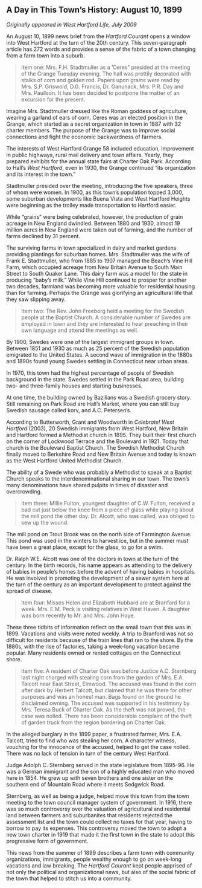 ## A Day in This Town’s History: August 10, 1899 {-}

*Originally appeared in West Hartford Life, July 2009*

An August 10, 1899 news brief from the *Hartford Courant* opens a window into West Hartford at the turn of the 20th century. This seven-paragraph article has 272 words and provides a sense of the fabric of a town changing from a farm town into a suburb.

> Item one:
> Mrs. F.H. Stadtmuller as a 'Ceres" presided at the meeting of the Grange Tuesday evening. The hall was prettily decorated with stalks of corn and golden rod. Papers upon grains were read by Mrs. S.P. Griswold, D.G. Francis, Dr. Ganunack, Mrs. P.R. Day and Mrs. Paullson. It has been decided to postpone the matter of an excursion for the present.

Imagine Mrs. Stadtmuller dressed like the Roman goddess of agriculture, wearing a garland of ears of corn. Ceres was an elected position in the Grange, which started as a secret organization in town in 1887 with 32 charter members. The purpose of the Grange was to improve social connections and fight the economic backwardness of farmers.

The interests of West Hartford Grange 58 included education, improvement in public highways, rural mail delivery and town affairs. Yearly, they prepared exhibits for the annual state fairs at Charter Oak Park. According to Hall's *West Hartford*, even in 1930, the Grange continued "its organization and its interest in the town."

Stadtmuller presided over the meeting, introducing the five speakers, three of whom were women. In 1900, as this town's population topped 3,000, some suburban developments like Buena Vista and West Hartford Heights were beginning as the trolley made transportation to Hartford easier.

While "grains" were being celebrated, however, the production of grain acreage in New England dwindled. Between 1880 and 1930, almost 19 million acres in New England were taken out of farming, and the number of farms declined by 31 percent.

The surviving farms in town specialized in dairy and market gardens providing plantings for suburban homes. Mrs. Stadtmuller was the wife of Frank E. Stadtmuller, who from 1885 to 1907 managed the Beach's Vine Hill Farm, which occupied acreage from New Britain Avenue to South Main Street to South Quaker Lane. This dairy farm was a model for the state in producing "baby's milk." While Vine Hill continued to prosper for another two decades, farmland was becoming more valuable for residential housing than for farming. Perhaps the Grange was glorifying an agricultural life that they saw slipping away.

> Item two:
> The Rev. John Freeborg held a meeting for the Swedish people at the Baptist Church. A considerable number of Swedes are employed in town and they are interested to hear preaching in their own language and attend the meetings as well.

By 1900, Swedes were one of the largest immigrant groups in town. Between 1851 and 1930 as much as 25 percent of the Swedish population emigrated to the United States. A second wave of immigration in the 1880s and 1890s found young Swedes settling in Connecticut near urban areas.

In 1970, this town had the highest percentage of people of Swedish background in the state. Swedes settled in the Park Road area, building two- and three-family houses and starting businesses.

At one time, the building owned by Bazilians was a Swedish grocery story. Still remaining on Park Road are Hall's Market, where you can still buy Swedish sausage called korv, and A.C. Petersen's.

According to Butterworth, Grant and Woodworth in *Celebrate! West Hartford* (2003), 20 Swedish immigrants from West Hartford, New Britain and Hartford formed a Methodist church in 1895. They built their first church on the corner of Lockwood Terrace and the Boulevard in 1921. Today that church is the Boulevard Baptist Church. The Swedish Methodist Church finally moved to Berkshire Road and New Britain Avenue and today is known as the West Hartford United Methodist Church.

The ability of a Swede who was probably a Methodist to speak at a Baptist Church speaks to the interdenominational sharing in our town. The town's many denominations have shared pulpits in times of disaster and overcrowding.

> Item three:
> Millie Fulton, youngest daughter of C.W. Fulton, received a bad cut just below the knee from a piece of glass while playing about the mill pond the other day. Dr. Alcott, who was called, was obliged to sew up the wound.

The mill pond on Trout Brook was on the north side of Farmington Avenue. This pond was used in the winters to harvest ice, but in the summer must have been a great place, except for the glass, to go for a swim.

Dr. Ralph W.E. Alcott was one of the doctors in town at the turn of the century. In the birth records, his name appears as attending to the delivery of babies in people’s homes before the advent of having babies in hospitals. He was involved in promoting the development of a sewer system here at the turn of the century as an important development to protect against the spread of disease.

> Item four:
> Misses Helen and Elizabeth Hubbard are at Branford for a week. Mrs. E.M. Peck is visiting relatives in West Haven. A daughter was born recently to Mr. and Mrs. John Hoye.

These three tidbits of information reflect on the small town that this was in 1899. Vacations and visits were noted weekly. A trip to Branford was not so difficult for residents because of the train lines that ran to the shore. By the 1880s, with the rise of factories, taking a week-long vacation became popular. Many residents owned or rented cottages on the Connecticut shore.

> Item five:
> A resident of Charter Oak was before Justice A.C. Sternberg last night charged with stealing corn from the garden of Mrs. E.A. Talcott near East Street, Elmwood. The accused was found in the corn after dark by Herbert Talcott, but claimed that he was there for other purposes and was an honest man. Bags found on the ground he disclaimed owning. The accused was supported in his testimony by Mrs. Teresa Buck of Charter Oak. As the theft was not proved, the case was nolled. There has been considerable complaint of the theft of garden truck from the region bordering on Charter Oak.

In the alleged burglary in the 1899 paper, a frustrated farmer, Mrs. E.A. Talcott, tried to find who was stealing her corn. A character witness, vouching for the innocence of the accused, helped to get the case nolled. There was no lack of tension in turn of the century West Hartford.

Judge Adolph C. Sternberg served in the state legislature from 1895-96. He was a German immigrant and the son of a highly educated man who moved here in 1854. He grew up with seven brothers and one sister on the southern end of Mountain Road where it meets Sedgwick Road.

Sternberg, as well as being a judge, helped move this town from the town meeting to the town council manager system of government. In 1916, there was so much controversy over the valuation of agricultural and residential land between farmers and suburbanites that residents rejected the assessment list and the town could collect no taxes for that year, having to borrow to pay its expenses. This controversy moved the town to adopt a new town charter in 1919 that made it the first town in the state to adopt this progressive form of government.

This news from the summer of 1899 describes a farm town with community organizations, immigrants, people wealthy enough to go on week-long vacations and law breaking. The *Hartford Courant* kept people apprised of not only the political and organizational news, but also of the social fabric of the town that helped to stitch us into a community.
